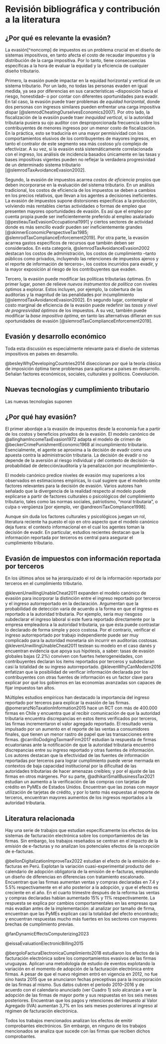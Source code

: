 # Revisión bibliográfica y contribución a la literatura

## ¿Por qué es relevante la evasión?

La evasión[^noncomp] de impuestos es un problema crucial en el diseño de sistemas impositivos, en tanto afecta el costo de recaudar impuestos y la distribución de la carga impositiva. Por lo tanto, tiene consecuencias específicas a la hora de evaluar la equidad y la eficiencia de cualquier diseño tributario.

Primero, la evasión puede impactar en la equidad horizontal y vertical de un sistema tributario. Por un lado, no todas las personas evaden en igual medida, ya sea por diferencias en sus características –disposición hacia el riesgo, honestidad– o por contar con diferentes oportunidades para evadir. En tal caso, la evasión puede traer problemas de *equidad horizontal*, donde dos personas con ingresos similares pueden enfrentar una carga impositiva dispar [@slemrodCheatingOurselvesEconomics2007]. Por otro lado, la fiscalización de la evasión puede traer *inequidad vertical*, si la autoridad tributaria pusiera su ojo auditor con desproporcionada frecuencia sobre los contribuyentes de menores ingresos por un menor costo de fiscalización. En la práctica, esto se traduciría en una mayor permisividad con los comportamientos elusivos de los contribuyentes de mayores ingresos, en tanto el contralor de este segmento sea más costoso y/o complejo de efectivizar. A su vez, si la evasión está sistemáticamente correlacionada con el ingreso, los análisis de incidencia basados únicamente en las tasas y bases impositivas vigentes pueden no reflejar la verdadera progresividad de un determinado sistema tributario [@slemrodTaxAvoidanceEvasion2002].

Segundo, la evasión de impuestos acarrea *costos de eficiencia* propios que deben incorporarse en la evaluación del sistema tributario. En un análisis tradicional, los costos de eficiencia de los impuestos se deben a cambios en los precios relativos, que llevan a los agentes a decisiones ineficientes. La evasión de impuestos supone distorsiones específicas a la producción, volviendo más rentables ciertas actividades o formas de empleo que presenten mayores oportunidades de evasión. Es así que el empleo por cuenta propia puede ser ineficientemente preferido al empleo asalariado [@pestieauTaxEvasionOccupational1991] y ciertos sectores de actividad donde es más sencillo evadir pueden ser ineficientemente grandes [@skinnerEconomicPerspectiveTax1985; @slemrodTaxComplianceEnforcement2019]. Por otra parte, la evasión acarrea gastos específicos de recursos que también deben ser considerados. En esta categoría, @slemrodTaxAvoidanceEvasion2002 destacan los costos de administración, los costos de cumplimiento –tanto públicos como privados, incluyendo las retenciones de impuestos ajenos y el reporte de información de terceros–, los costos incurridos para evadir, y la mayor exposición al riesgo de los contribuyentes que evaden. 

Tercero, la evasión puede modificar las políticas tributarias óptimas. 
En primer lugar, ponen de relieve *nuevos instrumentos de política* con niveles óptimos a explorar. Estos incluyen, por ejemplo, la cobertura de las auditorías y la magnitud de las penalidades por incumplimiento [@slemrodTaxAvoidanceEvasion2002]. En segundo lugar, contemplar el costo marginal de eficiencia de la evasión puede redefinir las *tasas y nivel de progresividad óptimos* de los impuestos. A su vez, también puede modificar la *base impositiva óptima*, en tanto las alternativas difieran en sus oportunidades de evasión [@slemrodTaxComplianceEnforcement2019].

## Evasión y desarrollo económico

Toda esta discusión es especialmente relevante para el diseño de sistemas impositivos en países en desarrollo. 

@besleyWhyDevelopingCountries2014 diseccionan por qué la teoría clásica de imposición óptima tiene problemas para aplicarse a países en desarrollo. Señalan factores económicos, sociales, culturales y políticos. Coevolución. 

## Nuevas tecnologías y cumplimiento tributario

Las nuevas tecnologías suponen 






## ¿Por qué hay evasión?

El primer abordaje a la evasión de impuestos desde la economía fue a partir de los costos y beneficios privados de la evasión. El modelo canónico de @allinghamIncomeTaxEvasion1972 adapta el modelo de crimen de @beckerCrimePunishmentEconomic1968 al incumplimiento tributario. Esencialmente, el agente se aproxima a la decisión de evadir como una apuesta contra la administración tributaria. La decisión de evadir o no depende de la aversión al riesgo individual y del contexto de decisión –la probabilidad de detección/auditoría y la penalización por incumplimiento–. 

El modelo canónico predice niveles de evasión muy superiores a los observados en estimaciones empíricas, lo cual sugiere que el modelo omite factores relevantes para la decisión de evasión. Varios autores han señalado que la divergencia de la realidad respecto al modelo puede explicarse a partir de factores culturales o psicológicos del cumplimiento tributario, tales como las normas sociales, patriotismo, "moral tributaria", o culpa o vergüenza [por ejemplo, ver @andreoniTaxCompliance1998]. 

Aunque sin duda los factores culturales y psicológicos juegan un rol, literatura reciente ha puesto el ojo en otro aspecto que el modelo canónico deja fuera: el contexto informacional en el cual los agentes toman la decisión de evadir. En particular, estudios recientes destacan que la información reportada por terceros es central para asegurar el cumplimiento tributario.

## Evasión de impuestos con información reportada por terceros

En los últimos años se ha jerarquizado el rol de la información reportada por terceros en el cumplimiento tributario. 



@klevenUnwillingUnableCheat2011 expanden el modelo canónico de evasión para incorporar la distinción entre el ingreso reportado por terceros y el ingreso autorreportado en la declaración. Argumentan que la probabilidad de detección varía de acuerdo a la forma en que el ingreso es reportado a la autoridad tributaria. Por ejemplo, sería muy riesgoso subdeclarar el ingreso laboral si este fuera reportado directamente por la empresa empleadora a la autoridad tributaria, ya que ésta puede contrastar lo declarado de forma simple y poco costosa. Por el contrario, verificar el ingreso autorreportado por trabajo independiente puede ser muy complicado para la autoridad monetaria sin incurrir en auditorías costosas. @klevenUnwillingUnableCheat2011 testean su modelo en el caso danés y encuentran evidencia que apoya sus hipótesis, a saber: tasas de evasión globales bajas (2.2%) conviven con fuertes heterogeneidades, con contribuyentes declaran los items reportados por terceros y subdeclaran casi la totalidad de su ingreso autorreportado. @klevenWhyCanModern2016 enfatizan que la posibilidad de verificar información declarada por los contribuyentes con otras fuentes de información es un factor clave para explicar por qué los gobiernos en las economías avanzadas son capaces de fijar impuestos tan altos. 

Múltiples estudios empíricos han destacado la importancia del ingreso reportado por terceros para explicar la evasión de las firmas. @pomeranzNoTaxationInformation2015 hace un RCT con más de 400.000 firmas en Chile y encuentra que al recibir comunicación de que la autoridad tributaria encuentra discrepancias en estos ítems verificados por terceros, las firmas incrementaron el valor agregado reportado. El resultado venía impulsado por un aumento en el reporte de las ventas a consumidores finales, que tienen un menor rastro de papel que las transacciones entre firmas. @carrilloDodgingTaxmanFirm2017 estudian la respuesta de firmas ecuatorianas ante la notificación de que la autoridad tributaria encuentró discrepancias entre su ingreso reportado y otras fuentes de información. Los autores destacan que la efectividad de las fuentes de información reportadas por terceros para lograr cumplimiento puede verse mermada en contextos de baja capacidad institucional por la dificultad de las autoridades tributarias de hacer amenazas creíbles; y por el ajuste de las firmas en otros márgenes. Por su parte, @adhikariSmallBusinessTax2021 estudian un aumento a la verificación de las compras con tarjetas de crédito en PyMEs de Estados Unidos. Encuentran que las zonas con mayor utilización de tarjetas de crédito, y por lo tanto más expuestas al reporte de terceros, encuentran mayores aumentos de los ingresos reportados a la autoridad tributaria. 

## Literatura relacionada

Hay una serie de trabajos que estudian específicamente los efectos de los sistemas de facturación electrónica sobre los comportamientos de las firmas. Sin embargo, los trabajos reseñados se centran en el impacto de la *emisión* de e-facturas y no analizan los potenciales efectos de la *recepción* de e-facturas.

@bellonDigitalizationImproveTax2022 estudian el efecto de la emisión de e-facturas en Perú. Explotan la variación cuasi-experimental producto del calendario de adopción obligatoria de la emisión de e-facturas, empleando un diseño de diferencias en diferencias con tratamiento escalonado. Encuentran que las firmas aumentan ventas y compras declaradas en 7.4 y 5.5% respectivamente en el año posterior a la adopción, y que el efecto es creciente en el año. En el cuarto trimestre después de la reforma las ventas y compras declaradas habían aumentado 15% y 11% respectivamente. La respuesta se explica por cambios comportamentales en las empresas que más evadían antes de la implementación: al analizar por tamaño de firma, encuentran que las PyMEs explican casi la totalidad del efecto encontrado; y encuentran respuestas mucho más fuertes en los sectores con mayores brechas de cumplimiento previas.

@fanDynamicEffectsComputerizing2023 

@eissaEvaluationElectronicBilling2015 

@bergoloFacturaElectronicaCumplimiento2018 estudiaron los efectos de la facturación electrónica sobre los comportamientos evasivos de las firmas uruguayas. Aplican una metodología de estudio de eventos explotando la variación en el momento de adopción de la facturación electrónica entre firmas. A pesar de que el nuevo régimen entró en vigencia en 2012, no fue sino hasta 2015 que se anunciaron fechas preceptivas para la incorporación de las firmas al mismo. Sus datos cubren el período 2010–2016 y de acuerdo con el calendario anunciado (ver Cuadro 1) solo alcanzan a ver la adopción de las firmas de mayor porte y sus respuestas en los seis meses posteriores. Encuentran que los pagos y retenciones del Impuesto al Valor Agregado (IVA) aumentan 3,7% en los seis meses posteriores al ingreso al régimen de facturación electrónica. 

Todos los trabajos mencionados analizan los efectos de emitir comprobantes electrónicos. Sin embargo, en ninguno de los trabajos mencionados se analiza que sucede con las firmas que reciben dichos comprobantes.

